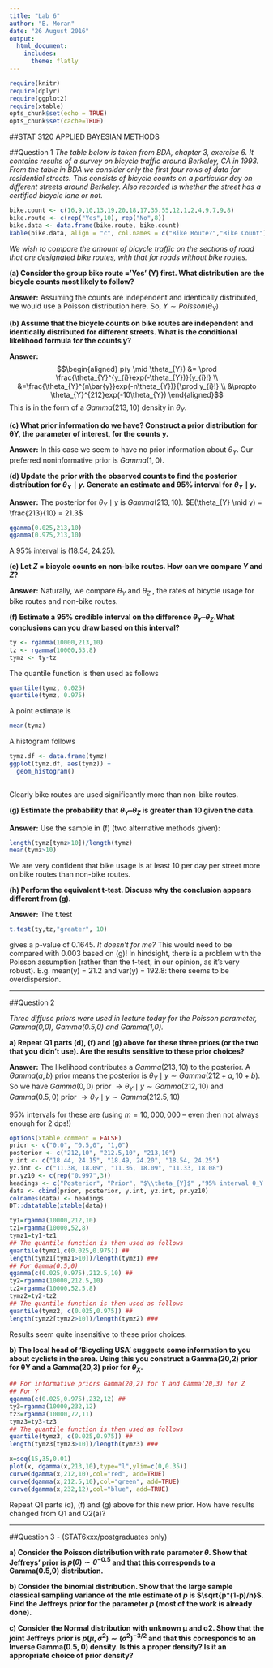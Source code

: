 ```yaml
---
title: "Lab 6"
author: "B. Moran"
date: "26 August 2016"
output: 
  html_document:
    includes:
      theme: flatly
---
```


```r
require(knitr)
require(dplyr)
require(ggplot2)
require(xtable)
opts_chunk$set(echo = TRUE)
opts_chunk$set(cache=TRUE)
```

##STAT 3120 APPLIED BAYESIAN METHODS

##Question 1 
*The table below is taken from BDA, chapter 3, exercise 6. It contains results of a survey on bicycle traffic around Berkeley, CA in 1993. From the table in BDA we consider only the first four rows of data for residential streets. This consists of bicycle counts on a particular day on different streets around Berkeley. Also recorded is whether the street has a certified bicycle lane or not.*

```r
bike.count <- c(16,9,10,13,19,20,18,17,35,55,12,1,2,4,9,7,9,8)
bike.route <- c(rep("Yes",10), rep("No",8))
bike.data <- data.frame(bike.route, bike.count)
kable(bike.data, align = "c", col.names = c("Bike Route?","Bike Count"))

```

*We wish to compare the amount of bicycle traffic on the sections of road that are designated bike routes, with that for roads without bike routes.*

**(a)	Consider the group bike route =’Yes’ (Y) first. What distribution are the bicycle counts most likely to follow?**

**Answer:** Assuming the counts are independent and identically distributed, we would use a Poisson distribution here. So, $Y \sim Poisson(\theta_{Y})$


**(b)	Assume that the bicycle counts on bike routes are independent and identically distributed for different streets. What is the conditional likelihood formula for the counts y?**

**Answer:** $$\begin{aligned} p(y \mid \theta_{Y}) &= \prod \frac{\theta_{Y}^{y_{i}}exp(-\theta_{Y})}{y_{i}!} \\
&=\frac{\theta_{Y}^{n\bar{y}}exp(-n\theta_{Y})}{\prod y_{i}!} \\
&\propto \theta_{Y}^{212}exp(-10\theta_{Y})
\end{aligned}$$
This is in the form of a $Gamma(213,10)$ density in $\theta_{Y}$.

**(c)	What prior information do we have? Construct a prior distribution for θY, the parameter of interest, for the counts y.**

**Answer:** In this case we seem to have no prior information about $\theta_{Y}$. Our preferred noninformative prior is $Gamma(1,0)$.

**(d)	Update the prior with the observed counts to find the posterior distribution for $\theta_{Y} \mid y$. Generate an estimate and $95\%$ interval for $\theta_{Y} \mid y$.**

**Answer:** The posterior for  $\theta_{Y} \mid y$ is $Gamma(213, 10)$. $E(\theta_{Y} \mid y) = \frac{213}{10} = 21.3$

```r
qgamma(0.025,213,10)
qgamma(0.975,213,10) 
```
A $95\%$ interval is $(18.54, 24.25)$.

**(e)	Let $Z$ = bicycle counts on non-bike routes. How can we compare $Y$ and $Z$?**

**Answer:** Naturally, we compare $\theta_{Y}$ and $\theta_{Z}$ , the rates of bicycle usage for bike routes and non-bike routes.

**(f)	Estimate a $95\%$ credible interval on the difference $\theta_{Y} – \theta_{Z}$.What conclusions can you draw based on this interval?**


```r
ty <- rgamma(10000,213,10)
tz <- rgamma(10000,53,8)
tymz <- ty-tz
```

The quantile function is then used as follows 

```r
quantile(tymz, 0.025)
quantile(tymz, 0.975)
```

A point estimate is


```r
mean(tymz)
```

A histogram follows

```r
tymz.df <- data.frame(tymz)
ggplot(tymz.df, aes(tymz)) + 
  geom_histogram()
  
```

Clearly bike routes are used significantly more than non-bike routes.

**(g)	Estimate the probability that $\theta_{Y} – \theta_{Z}$ is greater than $10$ given the data.**

**Answer:** Use the sample in (f) (two alternative methods given):

```r
length(tymz[tymz>10])/length(tymz)
mean(tymz>10)
```

We are very confident that bike usage is at least 10 per day per street more on bike routes than non-bike routes.

**(h)	Perform the equivalent t-test. Discuss why the conclusion appears different from (g).**

**Answer:** The t.test

```r
t.test(ty,tz,"greater", 10) 
```

gives a p-value of $0.1645$. *It doesn't for me?* This would need to be compared with $0.003$ based on (g)! In hindsight, there is a problem with the Poisson assumption (rather than the t-test, in our opinion, as it’s very robust). E.g. mean(y) = 21.2 and var(y) = 192.8: there seems to be overdispersion.

***

##Question 2 

*Three diffuse priors were used in lecture today for the Poisson parameter, Gamma(0,0), Gamma(0.5,0) and Gamma(1,0).*

**a)	Repeat Q1 parts (d), (f) and (g) above for these three priors (or the two that you didn’t use). Are the results sensitive to these prior choices?**

**Answer:** The likelihood contributes a $Gamma(213,10)$ to the posterior. A $Gamma(a,b)$ prior means the posterior is $\theta_{Y} \mid y \sim Gamma(212 + a,10 + b)$. So we have $Gamma(0,0)$ prior $\rightarrow \theta_{Y} \mid y \sim Gamma(212,10)$ and $Gamma(0.5,0)$ prior $\rightarrow \theta_{Y} \mid y \sim Gamma(212.5,10)$ 

95% intervals for these are (using $m=10,000,000$ – even then not always enough for 2 dps!)

```r
options(xtable.comment = FALSE)
prior <- c("0.0", "0.5,0", "1,0")
posterior <- c("212,10", "212.5,10", "213,10")
y.int <- c("18.44, 24.15", "18.49, 24.20", "18.54, 24.25")
yz.int <- c("11.38, 18.09", "11.36, 18.09", "11.33, 18.08")
pr.yz10 <- c(rep("0.997",3))
headings <- c("Posterior", "Prior", "$\\theta_{Y}$" ,"95% interval θ_Y - θ_Z | y,z", "Pr(θ_Y - θ_Z > 10)")
data <- cbind(prior, posterior, y.int, yz.int, pr.yz10)
colnames(data) <- headings
DT::datatable(xtable(data))
```

```r
ty1=rgamma(10000,212,10)
tz1=rgamma(10000,52,8)
tymz1=ty1-tz1
## The quantile function is then used as follows
quantile(tymz1,c(0.025,0.975)) ##
length(tymz1[tymz1>10])/length(tymz1) ###
## For Gamma(0.5,0)
qgamma(c(0.025,0.975),212.5,10) ##
ty2=rgamma(10000,212.5,10)
tz2=rgamma(10000,52.5,8)
tymz2=ty2-tz2
## The quantile function is then used as follows
quantile(tymz2, c(0.025,0.975)) ##
length(tymz2[tymz2>10])/length(tymz2) ###
```

Results seem quite insensitive to these prior choices.

**b)	The local head of ‘Bicycling USA’ suggests some information to you about cyclists in the area. Using this you construct a Gamma(20,2) prior for θY and a Gamma(20,3) prior for $\theta_{X}$.**

```r
## For informative priors Gamma(20,2) for Y and Gamma(20,3) for Z
## For Y
qgamma(c(0.025,0.975),232,12) ##
ty3=rgamma(10000,232,12)
tz3=rgamma(10000,72,11)
tymz3=ty3-tz3
## The quantile function is then used as follows
quantile(tymz3, c(0.025,0.975)) ##
length(tymz3[tymz3>10])/length(tymz3) ###
```

```r
x=seq(15,35,0.01)
plot(x, dgamma(x,213,10),type="l",ylim=c(0,0.35))
curve(dgamma(x,212,10),col="red", add=TRUE)
curve(dgamma(x,212.5,10),col="green", add=TRUE)
curve(dgamma(x,232,12),col="blue", add=TRUE)

```

Repeat Q1 parts (d), (f) and (g) above for this new prior. How have results changed from Q1 and Q2(a)?

***

##Question 3 - (STAT6xxx/postgraduates only)

**a)	Consider the Poisson distribution with rate parameter $\theta$. Show that Jeffreys’ prior is $p(\theta) \sim \theta^{-0.5}$ and that this corresponds to a Gamma(0.5,0) distribution.**

**b)	Consider the binomial distribution. Show that the large sample classical sampling variance of the mle estimate of $p$ is $\sqrt{p*(1-p)/n}$. Find the Jeffreys prior for the parameter $p$ (most of the work is already done).**

**c)	Consider the Normal distribution with unknown µ and σ2. Show that the joint Jeffreys prior is $p(\mu, \sigma^{2}) \sim (\sigma^{2})^{-3/2}$ and that this corresponds to an Inverse Gamma(0.5, 0) density. Is this a proper density? Is it an appropriate choice of prior density?**